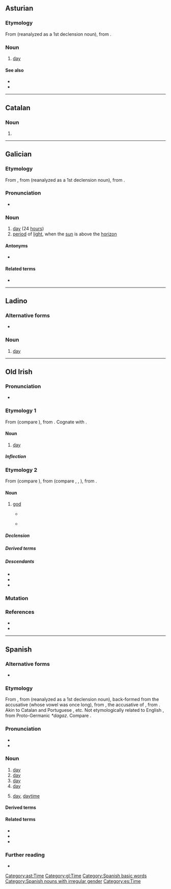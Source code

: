 {{also|Appendix:Variations of "dia"}}
{{DEFAULTSORT:dia}}
==Asturian==

===Etymology===
From {{inh|ast|VL.||*dia}} (reanalyzed as a 1st declension noun), from {{inh|ast|la|diēs||day}}.

===Noun===
{{ast-noun|m|díes}}

# [[day]]

====See also====
* {{l|ast|nueche}}
* {{l|ast|xornada}}

[[Category:ast:Time]]

----

==Catalan==

===Noun===
{{ca-noun|f}}

# {{obsolete spelling of|ca|dia}}

----

==Galician==

===Etymology===
From {{inh|gl|roa-opt|dia}}, from {{inh|gl|VL.||*dia}} (reanalyzed as a 1st declension noun), from {{inh|gl|la|diēs||day}}.

===Pronunciation===
* {{IPA|gl|[ˈd̪iɐ]}}

===Noun===
{{gl-noun|m}}

# [[day]] (24 [[hour]]s)
# [[period]] of [[light]], when the [[sun]] is above the [[horizon]]

====Antonyms====
* {{sense|period of light}} {{l|gl|noite}}

====Related terms====
* {{l|gl|diario}}

[[Category:gl:Time]]

----

==Ladino==

===Alternative forms===
* {{l|lad|diya|sc=Latn}}

===Noun===
{{lad-noun|l|g=m}}

# [[day]]

----

==Old Irish==

===Pronunciation===
* {{IPA|sga|/dʲiːa̯/}}

===Etymology 1===
{{PIE root|sga|dyew}}
From {{inh|sga|cel-pro|*dīyos}} (compare {{cog|cy|dydd}}), from {{inh|sga|ine-pro|*dyew-}}. Cognate with {{cog|la|diēs}}.

====Noun====
{{sga-noun|u}}<!--gender is probably masculine but as it's only used in fixed expressions it isn't possible to say for sure-->

# [[day]]
#: {{syn|sga|lá}}

=====Inflection=====
{{sga-decl-noun
|class=irreg-?
|n=s
|nom_sg={{l-self|sga|día}}, {{l|sga|die}}
|voc_sg=
|acc_sg={{l|sga|dé}}, {{l|sga|dei}}
|gen_sg={{l-self|sga|día}}, {{l|sga|die}}
|dat_sg={{l|sga|dé}}, {{l|sga|dei}}
}}

===Etymology 2===
{{PIE root|sga|dyew}}
From {{inh|sga|cel-pro|*dēwos}} (compare {{cog|cy|duw}}), from {{inh|sga|ine-pro|*deywós}} (compare {{cog|sa|देव|tr=devá}}, {{cog|la|deus}}, {{cog|ang|Tīw||Germanic god of heroic glory}}), from {{inh|sga|ine-pro|*dyew-||to shine}}.

====Noun====
{{sga-noun|m|dé|dé}}

# [[god]]
#* {{RQ:sga-gloss|Wb|7|d|10}}
#*: {{quote|sga|Mógi sidi uili do Día; acht do·rigénsat in descipuil dechor etarru {{m|la||et}} '''déu''' diib: is hed on ɔsecha som {{m|la||hic}}.|They are all servants to God; but the disciples had made a distinction between them and (made) gods of them; that is what he corrects here.}}
#* {{RQ:sga-gloss|Sg|162|a|3}}
#*: {{quote|sga|In tan labratar ind ḟilid a persin inna '''ṅdea''', do·gniat {{m|la||primam ⁊ secundam in illis}}.|When the poets speak in the person of the gods, they make a first and second [person] in them.}}

=====Declension=====
{{sga-decl-o-masc|dé|acc_pl=déu|gen_pl2=dea|dat_pl=déib}}

=====Derived terms=====
{{der4|sga
|[[déode|déod]]([[déodae|a]])[[déode|e]]
|díade
|deacht
|Día
}}

=====Descendants=====
* {{desc|ga|dia}}
* {{desc|gv|jee}}
* {{desc|gd|dia}}

===Mutation===
{{sga-mutation|d|ía}}

===References===
* {{R:DIL|15847|head=2 día (‘god’)}}
* {{R:DIL|15848|head=3 día (‘day’)}}

----

==Spanish==

===Alternative forms===
* {{l|es|dia}} {{q|obsolete}}

===Etymology===
From {{inh|es|VL.||*dīa}}, from {{inh|es|la|diēs||day}} (reanalyzed as a 1st declension noun), back-formed from the accusative {{m|la|diem}} (whose vowel was once long), from {{inh|es|itc-pro|*djēm}}, the accusative of {{m|itc-pro|*djous}}, from {{inh|es|ine-pro|*dyḗws||heaven, sky}}. Akin to Catalan and Portuguese {{m|pt|dia}}, etc. Not etymologically related to English {{m|en|day}}, from Proto-Germanic ''*dagaz''. Compare {{cog|en|dial}}.

===Pronunciation===
* {{es-IPA}}
* {{rhymes|es|ia}}

===Noun===
{{es-noun|m}}

# [[day]] {{gloss|any period of 24 hours}}
# [[day]] {{gloss|a period from midnight to the following midnight}}
# [[day]] {{gloss|rotational period of a planet}}
# [[day]] {{gloss|the part of a day period which one spends at work, school, etc.}}
#: {{syn|es|jornada}}
# [[day]], [[daytime]] {{gloss|the part of the day between sunrise and sunset}}
#: {{ant|es|noche}}

====Derived terms====
{{der3|es|a día de hoy|a plena luz del día|adiar|al día|algún día|buen día|buenos días|día a día|Día D|Día de la Victoria|Día de la Raza|Día de Muertos|día festivo|día hábil|día sí, día también|día sí y día también|día y noche|el día que las vacas vuelen|el otro día|el pan nuestro de cada día|estar en sus días|hoy día|hoy en día|la vida son dos días|mañana será otro día|mediodía|orden del día|píldora del día después|sobre de primer día|un día de estos|un día es un día|un día más un día menos|un día sí y otro también}}

====Related terms====
* {{l|es|cotidiano}}
* {{l|es|diario}}
* {{l|es|diurno}}

===Further reading===
* {{R:DRAE 2001}}

[[Category:Spanish basic words]]
[[Category:Spanish nouns with irregular gender]]
[[Category:es:Time]]